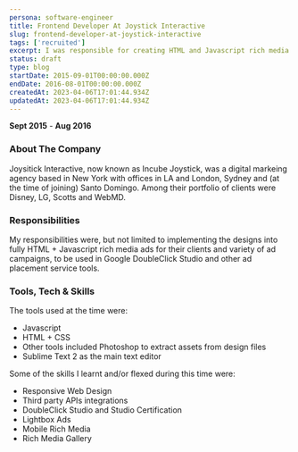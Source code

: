 ```yaml
---
persona: software-engineer
title: Frontend Developer At Joystick Interactive
slug: frontend-developer-at-joystick-interactive
tags: ['recruited']
excerpt: I was responsible for creating HTML and Javascript rich media ads for various ad campaigns using Google DoubleClick Studio and other ad placement service tools. My work involved implementing designs and extracting assets from design files using tools like Photoshop and Sublime Text 2. During this time, I developed skills in Responsive Web Design, integrating with third party APIs, and creating different types of rich media ads including Lightbox and Mobile Rich Media.
status: draft
type: blog
startDate: 2015-09-01T00:00:00.000Z
endDate: 2016-08-01T00:00:00.000Z
createdAt: 2023-04-06T17:01:44.934Z
updatedAt: 2023-04-06T17:01:44.934Z
---
```


**Sept 2015** - **Aug 2016**

### About The Company

Joysitick Interactive, now known as Incube Joystick, was a digital markeing agency based in New York with offices in LA and London, Sydney and (at the time of joining) Santo Domingo. Among their portfolio of clients were Disney, LG, Scotts and WebMD.

### Responsibilities

My responsibilities were, but not limited to implementing the designs into fully HTML + Javascript rich media ads for their clients and variety of ad campaigns, to be used in Google DoubleClick Studio and other ad placement service tools.

### Tools, Tech & Skills

The tools used at the time were: 
- Javascript
- HTML + CSS
- Other tools included Photoshop to extract assets from design files
- Sublime Text 2 as the main text editor

Some of the skills I learnt and/or flexed during this time were:
- Responsive Web Design
- Third party APIs integrations
- DoubleClick Studio and Studio Certification
- Lightbox Ads
- Mobile Rich Media
- Rich Media Gallery
